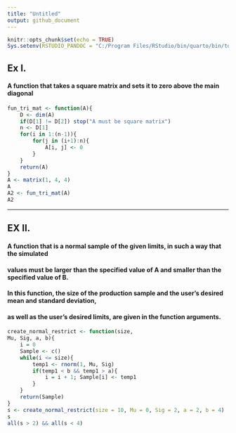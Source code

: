 ```yaml
---
title: "Untitled"
output: github_document
---
```


```r
knitr::opts_chunk$set(echo = TRUE)
Sys.setenv(RSTUDIO_PANDOC = "C:/Program Files/RStudio/bin/quarto/bin/tools")
```

## Ex I.

#### A function that takes a square matrix and sets it to zero above the main diagonal

```r

fun_tri_mat <- function(A){
    D <- dim(A)
    if(D[1] != D[2]) stop("A must be square matrix")
    n <- D[1]
    for(i in 1:(n-1)){
        for(j in (i+1):n){
            A[i, j] <- 0
        }
    }
    return(A)
}
A <- matrix(1, 4, 4)
A
A2 <- fun_tri_mat(A)
A2
```



***



## EX II.

#### A function that is a normal sample of the given limits, in such a way that the simulated 
#### values must be larger than the specified value of A and smaller than the specified value of B. 
#### In this function, the size of the production sample and the user's desired mean and standard deviation, 
#### as well as the user's desired limits, are given in the function arguments.



```r
create_normal_restrict <- function(size, 
Mu, Sig, a, b){
    i = 0
    Sample <- c()
    while(i <= size){
        temp1 <- rnorm(1, Mu, Sig)
        if(temp1 < b && temp1 > a){
            i = i + 1; Sample[i] <- temp1
        }
    }
    return(Sample)
}
s <- create_normal_restrict(size = 10, Mu = 0, Sig = 2, a = 2, b = 4)
s
all(s > 2) && all(s < 4)

```